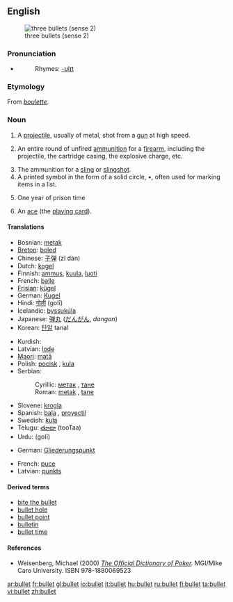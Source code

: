 {{wikipedia}}
==English==
[[Image:Tokarev%2Cparabellum%2C32.JPG|thumb|right|three bullets (sense 2)]]

===Pronunciation===
*{{audio|en-us-bullet.ogg|Audio (US)}}
*:Rhymes: [[Rhymes:English:-ʊlɪt|-ʊlɪt]]

===Etymology===
From {{MF.}} ''[[boulette]]''.

===Noun===
{{en-noun}}

# A [[projectile]], usually of metal, shot from a [[gun]] at high speed.
# {{colloquial}} An entire round of unfired [[ammunition]] for a [[firearm]], including the projectile, the cartridge casing, the explosive charge, etc.
# The ammunition for a [[sling]] or [[slingshot]].
# A printed symbol in the form of a solid circle, •, often used for marking items in a list.
# {{slang}} One year of prison time
# {{slang}} An [[ace]] (the [[playing card]]).

====Translations====
{{trans-top|a projectile}}
*Bosnian: [[metak]] {{m}}
*[[Breton]]: [[boled]] {{m}}
*Chinese: [[子弹]] (zǐ dàn)
*Dutch: [[kogel]] {{m}}
*Finnish: [[ammus]], [[kuula]], [[luoti]]
*French: [[balle]] {{f}}
*[[Frisian]]: [[kûgel]]
*German: [[Kugel]] {{f}}
*Hindi: [[गोली]] (golī) {{f}}
*Icelandic: [[byssukúla]] {{f}}
*Japanese: [[弾丸]] ([[だんがん]], ''dangan'')
*Korean: [[탄알]] tanal
{{trans-mid}}
*Kurdish: {{KUchar|[[گوله‌]]}}
*Latvian: [[lode]] {{f}}
*[[Maori]]: [[matā]]
*Polish: [[pocisk]] {{m}}, [[kula]] {{f}}
*Serbian:
*:Cyrillic: [[метак]] {{m}}, [[тане]] {{n}}
*:Roman: [[metak]] {{m}}, [[tane]] {{n}}
*Slovene: [[krogla]] {{f}}
*Spanish: [[bala]] {{f}}, [[proyectil]] {{m}}
*Swedish: [[kula]] {{c}}
*Telugu: [[తూటా]] (tooTaa)
*Urdu: {{URchar|[[گولی]]}} (golī) {{f}}
{{trans-bottom}}

{{trans-top|a printed symbol in the form of a solid circle}}
*German: [[Gliederungspunkt]] {{m}}
{{trans-mid}}
*French: [[puce]] {{m}}
*Latvian: [[punkts]] {{m}}
{{trans-bottom}}

{{trans-top|One year of prison time}}
{{trans-mid}}
{{trans-bottom}}

====Derived terms====
*[[bite the bullet]]
*[[bullet hole]]
*[[bullet point]]
*[[bulletin]]
*[[bullet time]]

====References====

*Weisenberg, Michael (2000) ''[http://www.poker1.com/mcu/pokerdictionary/mculib_dictionary_info.asp The Official Dictionary of Poker].''  MGI/Mike Caro University.  ISBN 978-1880069523


[[ar:bullet]]
[[fr:bullet]]
[[gl:bullet]]
[[io:bullet]]
[[it:bullet]]
[[hu:bullet]]
[[ru:bullet]]
[[fi:bullet]]
[[ta:bullet]]
[[vi:bullet]]
[[zh:bullet]]